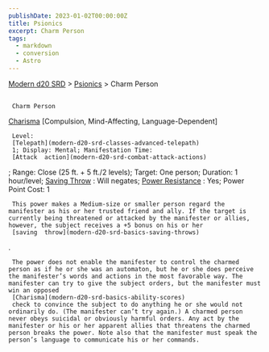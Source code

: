 ```yaml
---
publishDate: 2023-01-02T00:00:00Z
title: Psionics
excerpt: Charm Person
tags:
  - markdown
  - conversion
  - Astro
---
```


[Modern d20 SRD](/#modernD20) > [Psionics](modern-d20-srd-psionics-index) > Charm Person

##

     Charm Person

[Charisma](modern-d20-srd-basics-ability-scores)
[Compulsion, Mind-Affecting, Language-Dependent]

     Level:
     [Telepath](modern-d20-srd-classes-advanced-telepath)
     1; Display: Mental; Manifestation Time:
     [Attack  action](modern-d20-srd-combat-attack-actions)
; Range: Close (25 ft. + 5 ft./2 levels); Target: One person; Duration: 1 hour/level;
[Saving Throw](modern-d20-srd-basics-saving-throws)
: Will negates;
[Power Resistance](modern-d20-srd-special-abilities-power-resistance)
: Yes; Power Point Cost: 1

     This power makes a Medium-size or smaller person regard the manifester as his or her trusted friend and ally. If the target is currently being threatened or attacked by the manifester or allies, however, the subject receives a +5 bonus on his or her
     [saving  throw](modern-d20-srd-basics-saving-throws)
.

     The power does not enable the manifester to control the charmed person as if he or she was an automaton, but he or she does perceive the manifester’s words and actions in the most favorable way. The manifester can try to give the subject orders, but the manifester must win an opposed
     [Charisma](modern-d20-srd-basics-ability-scores)
     check to convince the subject to do anything he or she would not ordinarily do. (The manifester can’t try again.) A charmed person never obeys suicidal or obviously harmful orders. Any act by the manifester or his or her apparent allies that threatens the charmed person breaks the power. Note also that the manifester must speak the person’s language to communicate his or her commands.
